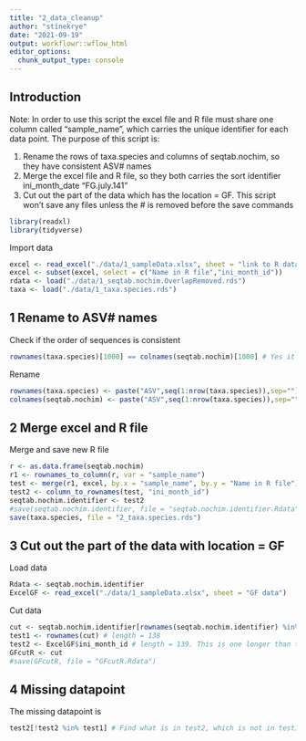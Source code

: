 ```yaml
---
title: "2_data_cleanup"
author: "stinekrye"
date: "2021-09-19"
output: workflowr::wflow_html
editor_options:
  chunk_output_type: console
---
```


## Introduction
Note: In order to use this script the excel file and R file must share one column called "sample_name", which carries the unique identifier for each data point.
The purpose of this script is:

  1. Rename the rows of taxa.species and columns of seqtab.nochim, so they have consistent ASV# names
  2. Merge the excel file and R file, so they both carries the sort identifier ini_month_date "FG.july.141"
  3. Cut out the part of the data which has the location = GF.
  This script won't save any files unless the # is removed before the save commands
  

```r
library(readxl)
library(tidyverse)
```


Import data

```r
excel <- read_excel("./data/1_sampleData.xlsx", sheet = "link to R data")
excel <- subset(excel, select = c("Name in R file","ini_month_id"))
rdata <- load("./data/1_seqtab.nochim.OverlapRemoved.rds")
taxa <- load("./data/1_taxa.species.rds")
```
## 1 Rename to ASV# names
Check if the order of sequences is consistent

```r
rownames(taxa.species)[1000] == colnames(seqtab.nochim)[1000] # Yes it is
``` 

Rename

```r
rownames(taxa.species) <- paste("ASV",seq(1:nrow(taxa.species)),sep="")
colnames(seqtab.nochim) <- paste("ASV",seq(1:nrow(taxa.species)),sep="")
```

## 2 Merge excel and R file
Merge and save new R file

```r
r <- as.data.frame(seqtab.nochim)
r1 <- rownames_to_column(r, var = "sample_name")
test <- merge(r1, excel, by.x = "sample_name", by.y = "Name in R file")
test2 <- column_to_rownames(test, "ini_month_id")
seqtab.nochim.identifier <- test2
#save(seqtab.nochim.identifier, file = "seqtab.nochim.identifier.Rdata" )
save(taxa.species, file = "2_taxa.species.rds")
```

## 3 Cut out the part of the data with location = GF

Load data
```r
Rdata <- seqtab.nochim.identifier
ExcelGF <- read_excel("./data/1_sampleData.xlsx", sheet = "GF data")
```

Cut data
```r
cut <- seqtab.nochim.identifier[rownames(seqtab.nochim.identifier) %in% ExcelGF$ini_month_id,]
test1 <- rownames(cut) # length = 138
test2 <- ExcelGF$ini_month_id # length = 139. This is one longer than test 1. But why?
GFcutR <- cut
#save(GFcutR, file = "GFcutR.Rdata")
```

## 4 Missing datapoint
The missing datapoint is
```r
test2[!test2 %in% test1] # Find what is in test2, which is not in test1. (What is inside the brackets returns a boolean vector which is true if a datapoint in test2 IS NOT in test 1. Thus we cut out the missing datapoint from the test 2 matrix.)
```

